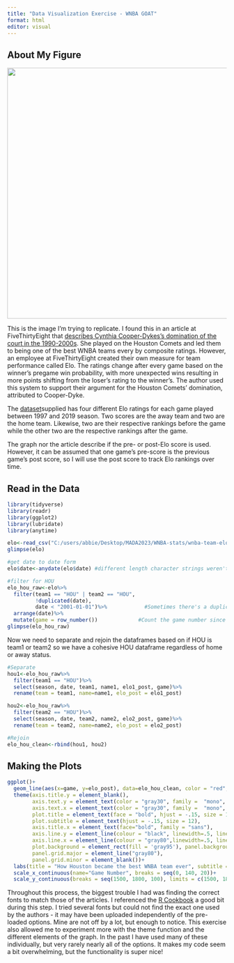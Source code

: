```yaml
---
title: "Data Visualization Exercise - WNBA GOAT"
format: html
editor: visual
---
```


## About My Figure

![](data/WNBA-stats/Screenshot%202023-02-07%20203700.png){width="576"}

This is the image I'm trying to replicate. I found this in an article at FiveThirtyEight that [describes Cynthia Cooper-Dykes's domination of the court in the 1990-2000s](https://fivethirtyeight.com/features/its-time-to-give-basketballs-other-goat-her-due/). She played on the Houston Comets and led them to being one of the best WNBA teams every by composite ratings. However, an employee at FiveThirtyEight created their own measure for team performance called Elo. The ratings change after every game based on the winner's pregame win probability, with more unexpected wins resulting in more points shifting from the loser's rating to the winner's. The author used this system to support their argument for the Houston Comets' domination, attributed to Cooper-Dyke.

The [dataset](https://github.com/ajklinker/WNBA-stats)supplied has four different Elo ratings for each game played between 1997 and 2019 season. Two scores are the away team and two are the home team. Likewise, two are their respective rankings before the game while the other two are the respective rankings after the game.

The graph nor the article describe if the pre- or post-Elo score is used. However, it can be assumed that one game's pre-score is the previous game's post score, so I will use the post score to track Elo rankings over time.

## Read in the Data

```r
library(tidyverse)
library(readr)
library(ggplot2)
library(lubridate)
library(anytime)
```

```r
elo<-read_csv("C:/users/abbie/Desktop/MADA2023/WNBA-stats/wnba-team-elo-ratings.csv")
glimpse(elo)

#get date to date form
elo$date<-anydate(elo$date) #different length character strings weren't compatable with lubridate 

#filter for HOU
elo_hou_raw<-elo%>%
  filter(team1 == "HOU" | team2 == "HOU",
         !duplicated(date),
         date < "2001-01-01")%>%            #Sometimes there's a duplicate entry for the same game where the only difference is team1 and team2 are switched
  arrange(date)%>%
  mutate(game = row_number())             #Count the game number since that is the x axis for the graph
glimpse(elo_hou_raw)

```

Now we need to separate and rejoin the dataframes based on if HOU is team1 or team2 so we have a cohesive HOU dataframe regardless of home or away status.

```r
#Separate
hou1<-elo_hou_raw%>%
  filter(team1 == "HOU")%>%
  select(season, date, team1, name1, elo1_post, game)%>%
  rename(team = team1, name=name1, elo_post = elo1_post)

hou2<-elo_hou_raw%>%
  filter(team2 == "HOU")%>%
  select(season, date, team2, name2, elo2_post, game)%>%
  rename(team = team2, name=name2, elo_post = elo2_post)

#Rejoin
elo_hou_clean<-rbind(hou1, hou2)

```

## Making the Plots

```r
ggplot()+
  geom_line(aes(x=game, y=elo_post), data=elo_hou_clean, color = "red", linewidth =1)+
  theme(axis.title.y = element_blank(), 
        axis.text.y = element_text(color = "gray30", family =  "mono", size = 12), 
        axis.text.x = element_text(color = "gray30", family =  "mono", size = 12), 
        plot.title = element_text(face = "bold", hjust = -.15, size = 15), 
        plot.subtitle = element_text(hjust = -.15, size = 12),
        axis.title.x = element_text(face="bold", family = "sans"),
        axis.line.y = element_line(colour = "black", linewidth=.5, linetype = "solid"),
        axis.line.x = element_line(colour = "gray80",linewidth=.5, linetype = "solid"), 
        plot.background = element_rect(fill = 'gray95'), panel.background = element_rect(fill = 'gray95'),
        panel.grid.major = element_line("gray80"),
        panel.grid.minor = element_blank())+
  labs(title = "How Houston became the best WNBA team ever", subtitle = "Game-by-game Elo rating for the Houston Comets, 1997-2000")+
  scale_x_continuous(name="Game Number", breaks = seq(0, 140, 20))+
  scale_y_continuous(breaks = seq(1500, 1800, 100), limits = c(1500, 1830))

```

Throughout this process, the biggest trouble I had was finding the correct fonts to match those of the articles. I referenced the [R Cookbook](http://www.cookbook-r.com/Graphs/Fonts/) a good bit during this step. I tried several fonts but could not find the exact one used by the authors - it may have been uploaded independently of the pre-loaded options. Mine are not off by a lot, but enough to notice. This exercise also allowed me to experiment more with the theme function and the different elements of the graph. In the past I have used many of these individually, but very rarely nearly all of the options. It makes my code seem a bit overwhelming, but the functionality is super nice!

